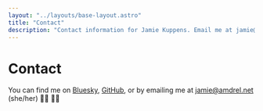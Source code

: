 ```yaml
---
layout: "../layouts/base-layout.astro"
title: "Contact"
description: "Contact information for Jamie Kuppens. Email me at jamie@amdrel.net."
---
```


# Contact

You can find me on [Bluesky](https://bsky.app/profile/amdrel.bsky.social), [GitHub](https://github.com/amdrel), or by emailing me at
[jamie@amdrel.net](mailto:jamie@amdrel.net) (she/her) 🏳️‍🌈 🏳️‍⚧️
